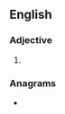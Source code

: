 ==English==

===Adjective===
{{en-adj}}

# {{alternative spelling of|metalled|lang=en}}

===Anagrams===
* {{anagrams|en|medalet}}